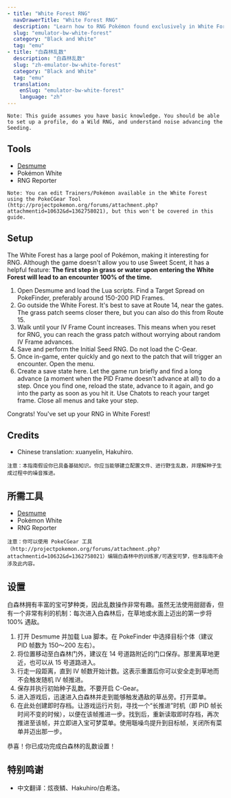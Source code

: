 ```yaml
---
- title: "White Forest RNG"
  navDrawerTitle: "White Forest RNG"
  description: "Learn how to RNG Pokémon found exclusively in White Forest in Pokémon White for desired IVs, nature, and shininess."
  slug: "emulator-bw-white-forest"
  category: "Black and White"
  tag: "emu"
- title: "白森林乱数"
  description: "白森林乱数"
  slug: "zh-emulator-bw-white-forest"
  category: "Black and White"
  tag: "emu"
  translation:
    enSlug: "emulator-bw-white-forest"
    language: "zh"
---
```


<ShowIf slug="/emulator-bw-white-forest">

```
Note: This guide assumes you have basic knowledge. You should be able to set up a profile, do a Wild RNG, and understand noise advancing the Seeding.
```

## Tools

- [Desmume](/desmume-setup)
- Pokémon White
- RNG Reporter

```
Note: You can edit Trainers/Pokémon available in the White Forest using the PokeCGear Tool (http://projectpokemon.org/forums/attachment.php?attachmentid=10632&d=1362758021), but this won't be covered in this guide.
```

## Setup

The White Forest has a large pool of Pokémon, making it interesting for RNG. Although the game doesn't allow you to use Sweet Scent, it has a helpful feature: **The first step in grass or water upon entering the White Forest will lead to an encounter 100% of the time.**

1. Open Desmume and load the Lua scripts. Find a Target Spread on PokeFinder, preferably around 150-200 PID Frames.
2. Go outside the White Forest. It's best to save at Route 14, near the gates. The grass patch seems closer there, but you can also do this from Route 15.
3. Walk until your IV Frame Count increases. This means when you reset for RNG, you can reach the grass patch without worrying about random IV Frame advances.
4. Save and perform the Initial Seed RNG. Do not load the C-Gear.
5. Once in-game, enter quickly and go next to the patch that will trigger an encounter. Open the menu.
6. Create a save state here. Let the game run briefly and find a long advance (a moment when the PID Frame doesn't advance at all) to do a step. Once you find one, reload the state, advance to it again, and go into the party as soon as you hit it. Use Chatots to reach your target frame. Close all menus and take your step.

Congrats! You've set up your RNG in White Forest!

## Credits

- Chinese translation: xuanyelin, Hakuhiro.

</ShowIf>

<ShowIf slug="/zh-emulator-bw-white-forest">

```
注意：本指南假设你已具备基础知识。你应当能够建立配置文件、进行野生乱数，并理解种子生成过程中的噪音推进。
```

## 所需工具

- [Desmume](/desmume-setup)
- Pokémon White
- RNG Reporter

```
注意：你可以使用 PokeCGear 工具（http://projectpokemon.org/forums/attachment.php?attachmentid=10632&d=1362758021）编辑白森林中的训练家/可遇宝可梦，但本指南不会涉及此内容。
```

## 设置

白森林拥有丰富的宝可梦种类，因此乱数操作非常有趣。虽然无法使用甜甜香，但有一个非常有利的机制：每次进入白森林后，在草地或水面上迈出的第一步将 100% 遇敌。

1. 打开 Desmume 并加载 Lua 脚本。在 PokeFinder 中选择目标个体（建议 PID 帧数为 150～200 左右）。
2. 将位置移动至白森林门外，建议在 14 号道路附近的门口保存。那里离草地更近，也可以从 15 号道路进入。
3. 行走一段距离，直到 IV 帧数开始计数。这表示重置后你可以安全走到草地而不会触发随机 IV 帧推进。
4. 保存并执行初始种子乱数。不要开启 C-Gear。
5. 进入游戏后，迅速进入白森林并走到能够触发遇敌的草丛旁。打开菜单。
6. 在此处创建即时存档。让游戏运行片刻，寻找一个“长推进”时机（即 PID 帧长时间不变的时候），以便在该帧推进一步。找到后，重新读取即时存档，再次推进至该帧，并立即进入宝可梦菜单。使用聒噪鸟提升到目标帧，关闭所有菜单并迈出那一步。

恭喜！你已成功完成白森林的乱数设置！

## 特别鸣谢

- 中文翻译：炫夜鳞、Hakuhiro/白希洛。

</ShowIf>

